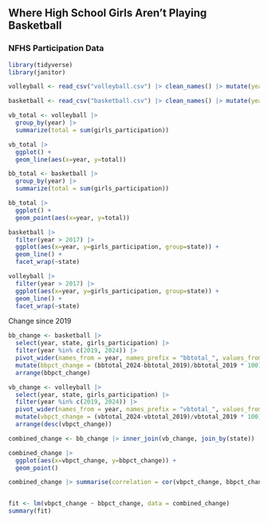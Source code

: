 ## Where High School Girls Aren't Playing Basketball
### NFHS Participation Data

```r
library(tidyverse)
library(janitor)
```


```r
volleyball <- read_csv("volleyball.csv") |> clean_names() |> mutate(year = substring(year,6,10))

basketball <- read_csv("basketball.csv") |> clean_names() |> mutate(year = substring(year,6,10))
```


```r
vb_total <- volleyball |> 
  group_by(year) |> 
  summarize(total = sum(girls_participation))

vb_total |> 
  ggplot() +
  geom_line(aes(x=year, y=total))

bb_total <- basketball |> 
  group_by(year) |> 
  summarize(total = sum(girls_participation))

bb_total |> 
  ggplot() +
  geom_point(aes(x=year, y=total))
```

```r
basketball |> 
  filter(year > 2017) |> 
  ggplot(aes(x=year, y=girls_participation, group=state)) +
  geom_line() +
  facet_wrap(~state)
```

```r
volleyball |> 
  filter(year > 2017) |> 
  ggplot(aes(x=year, y=girls_participation, group=state)) +
  geom_line() +
  facet_wrap(~state)
```
Change since 2019

```r
bb_change <- basketball |> 
  select(year, state, girls_participation) |> 
  filter(year %in% c(2019, 2024)) |> 
  pivot_wider(names_from = year, names_prefix = "bbtotal_", values_from = girls_participation) |> 
  mutate(bbpct_change = (bbtotal_2024-bbtotal_2019)/bbtotal_2019 * 100) |> 
  arrange(bbpct_change)
```

```r
vb_change <- volleyball |> 
  select(year, state, girls_participation) |> 
  filter(year %in% c(2019, 2024)) |> 
  pivot_wider(names_from = year, names_prefix = "vbtotal_", values_from = girls_participation) |> 
  mutate(vbpct_change = (vbtotal_2024-vbtotal_2019)/vbtotal_2019 * 100) |> 
  arrange(desc(vbpct_change))
```


```r
combined_change <- bb_change |> inner_join(vb_change, join_by(state))

combined_change |> 
  ggplot(aes(x=vbpct_change, y=bbpct_change)) +
  geom_point()

```

```r
combined_change |> summarise(correlation = cor(vbpct_change, bbpct_change))


fit <- lm(vbpct_change ~ bbpct_change, data = combined_change)
summary(fit)
```

